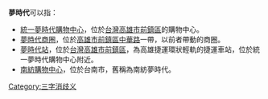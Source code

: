 '''夢時代'''可以指：	
*[[統一夢時代購物中心|統一夢時代購物中心]]，位於[[台灣|台灣]][[高雄市|高雄市]][[前鎮區|前鎮區]]的購物中心。
*[[夢時代商圈|夢時代商圈]]，位於[[高雄市|高雄市]][[前鎮區|前鎮區]][[中華五路|中華路]]一帶，以前者帶動的商圈。
*[[夢時代站|夢時代站]]，位於[[台灣|台灣]][[高雄市|高雄市]][[前鎮區|前鎮區]]，為高雄捷運環狀輕軌的捷運車站，位於統一夢時代購物中心附近。
*[[南紡購物中心|南紡購物中心]]，位於台南市，舊稱為南紡夢時代。
{{Disambig}}

[[Category:三字消歧义|Category:三字消歧义]]